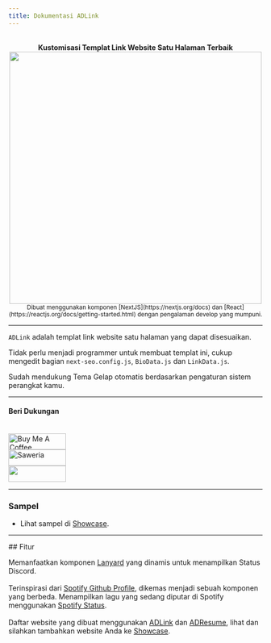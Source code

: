 ```yaml
---
title: Dokumentasi ADLink
---
```


<script src="https://code.iconify.design/iconify-icon/1.0.7/iconify-icon.min.js"></script>

<br />
<center><strong>Kustomisasi Templat Link Website Satu Halaman Terbaik</strong></center>
<center><img src="/preview.png" width="500" height="500" /></center>
<center><small>Dibuat menggunakan komponen [NextJS](https://nextjs.org/docs) dan [React](https://reactjs.org/docs/getting-started.html) dengan pengalaman develop yang mumpuni.</small></center>

---

`ADLink` adalah templat link website satu halaman yang dapat disesuaikan.

Tidak perlu menjadi programmer untuk membuat templat ini, cukup mengedit bagian `next-seo.config.js`, `BioData.js` dan `LinkData.js`.

<Callout type="info">
Sudah mendukung Tema Gelap otomatis berdasarkan pengaturan sistem perangkat kamu.
</Callout>

---
#### Beri Dukungan
<br/>
<a href="https://www.buymeacoffee.com/agcrisbp" target="_blank"><img src="https://cdn.buymeacoffee.com/buttons/v2/default-yellow.png" alt="Buy Me A Coffee" height="32px" width="114px" /></a>
<br />
<a href="https://saweria.co/agcrisbp" target="_blank"><img src="https://aghea.site/saweria-button.png" alt="Saweria" height="32px" width="114px" /></a>
<br />
<a href="https://github.com/sponsors/agcrisbp" target="_blank" title="Sponsor"><img src="/sponsor-badge.svg" height="32" width="114" /></a>

---

### Sampel
- Lihat sampel di [Showcase](/showcase).

---

<Callout type="info">
## Fitur

<iconify-icon icon="logos:discord-icon"></iconify-icon> Memanfaatkan komponen [Lanyard](https://github.com/Phineas/lanyard) yang dinamis untuk menampilkan Status Discord.<br /><br/>
<iconify-icon icon="logos:spotify-icon"></iconify-icon> Terinspirasi dari [Spotify Github Profile](https://github.com/kittinan/spotify-github-profile), dikemas menjadi sebuah komponen yang berbeda. Menampilkan lagu yang sedang diputar di Spotify menggunakan [Spotify Status](../frontend#menambah-status-spotify).<br /><br/>
<iconify-icon icon="logos:bash-icon"></iconify-icon> Daftar website yang dibuat menggunakan [ADLink](https://bit.ly/ADLink24) dan [ADResume](https://bit.ly/AD-Resume), lihat dan silahkan tambahkan website Anda ke [Showcase](/showcase).
</Callout>